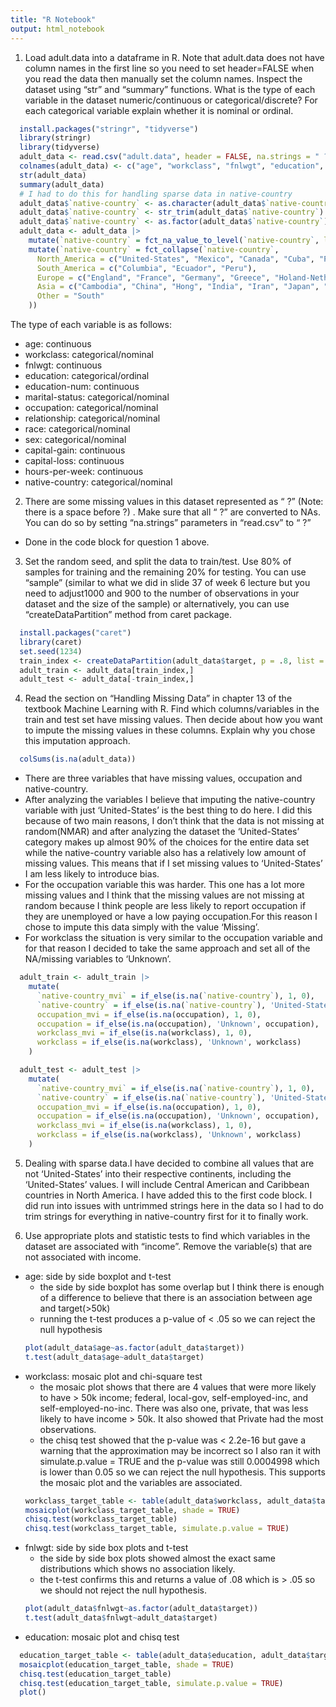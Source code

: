 ```yaml
---
title: "R Notebook"
output: html_notebook
---
```

1. Load adult.data into a dataframe in R. Note that adult.data does not have column names in
the first line so you need to set header=FALSE when you read the data then manually set the column
names. Inspect the dataset using “str” and “summary” functions. What is the type of each variable in
the dataset numeric/continuous or categorical/discrete? For each categorical variable explain whether
it is nominal or ordinal.

```R
  install.packages("stringr", "tidyverse")
  library(stringr)
  library(tidyverse)
  adult_data <- read.csv("adult.data", header = FALSE, na.strings = " ?")
  colnames(adult_data) <- c("age", "workclass", "fnlwgt", "education", "education-num", "marital-status", "occupation", "relationship", "race", "sex", "capital-gain", "capital-loss", "hours-per-week", "native-country", "target")
  str(adult_data)
  summary(adult_data)
  # I had to do this for handling sparse data in native-country
  adult_data$`native-country` <- as.character(adult_data$`native-country`)
  adult_data$`native-country` <- str_trim(adult_data$`native-country`)
  adult_data$`native-country` <- as.factor(adult_data$`native-country`)
  adult_data <- adult_data |>
    mutate(`native-country` = fct_na_value_to_level(`native-country`, level = "United-States")) |>
    mutate(`native-country` = fct_collapse(`native-country`,
      North_America = c("United-States", "Mexico", "Canada", "Cuba", "Puerto-Rico", "Trinadad&Tobago", "Honduras", "Guatemala", "El-Salvador", "Haiti", "Jamaica", "Dominican-Republic", "Nicaragua"),
      South_America = c("Columbia", "Ecuador", "Peru"),
      Europe = c("England", "France", "Germany", "Greece", "Holand-Netherlands", "Hungary", "Ireland", "Italy", "Poland", "Portugal", "Scotland", "Yugoslavia"),
      Asia = c("Cambodia", "China", "Hong", "India", "Iran", "Japan", "Laos", "Outlying-US(Guam-USVI-etc)", "Philippines", "Taiwan", "Thailand", "Vietnam"),
      Other = "South"
    ))
```

The type of each variable is as follows:

- age: continuous
- workclass: categorical/nominal
- fnlwgt: continuous
- education: categorical/ordinal
- education-num: continuous
- marital-status: categorical/nominal
- occupation: categorical/nominal
- relationship: categorical/nominal
- race: categorical/nominal
- sex: categorical/nominal
- capital-gain: continuous
- capital-loss: continuous
- hours-per-week: continuous
- native-country: categorical/nominal

2. There are some missing values in this dataset represented as “ ?” (Note: there is a space before
?) . Make sure that all “ ?” are converted to NAs. You can do so by setting “na.strings” parameters in
“read.csv” to “ ?”

- Done in the code block for question 1 above.

3. Set the random seed, and split the data to train/test. Use 80% of samples for training and the
remaining 20% for testing. You can use “sample” (similar to what we did in slide 37 of week 6 lecture
but you need to adjust1000 and 900 to the number of observations in your dataset and the size of the
sample) or alternatively, you can use “createDataPartition” method from caret package.

```R
  install.packages("caret")
  library(caret)
  set.seed(1234)
  train_index <- createDataPartition(adult_data$target, p = .8, list = FALSE, times = 1)
  adult_train <- adult_data[train_index,]
  adult_test <- adult_data[-train_index,]
```

4. Read the section on “Handling Missing Data” in chapter 13 of the textbook Machine
Learning with R. Find which columns/variables in the train and test set have missing values. Then
decide about how you want to impute the missing values in these columns. Explain why you chose
this imputation approach.
```R
  colSums(is.na(adult_data))
```

- There are three variables that have missing values, occupation and native-country. 
- After analyzing the variables I believe that imputing the native-country variable with just 'United-States' is the best thing to do here. I did this because of two main reasons, I don't think that the data is not missing at random(NMAR) and after analyzing the dataset the 'United-States' category makes up almost 90% of the choices for the entire data set while the native-country variable also has a relatively low amount of missing values. This means that if I set missing values to 'United-States' I am less likely to introduce bias.
- For the occupation variable this was harder. This one has a lot more missing values and I think that the missing values are not missing at random because I think people are less likely to report occupation if they are unemployed or have a low paying occupation.For this reason I chose to impute this data simply with the value 'Missing'.
- For workclass the situation is very similar to the occupation variable and for that reason I decided to take the same approach and set all of the NA/missing variables to 'Unknown'.

```R
  adult_train <- adult_train |>
    mutate(
      `native-country_mvi` = if_else(is.na(`native-country`), 1, 0),
      `native-country` = if_else(is.na(`native-country`), 'United-States', `native-country`),
      occupation_mvi = if_else(is.na(occupation), 1, 0),
      occupation = if_else(is.na(occupation), 'Unknown', occupation),
      workclass_mvi = if_else(is.na(workclass), 1, 0),
      workclass = if_else(is.na(workclass), 'Unknown', workclass)
    )

  adult_test <- adult_test |>
    mutate(
      `native-country_mvi` = if_else(is.na(`native-country`), 1, 0),
      `native-country` = if_else(is.na(`native-country`), 'United-States', `native-country`),
      occupation_mvi = if_else(is.na(occupation), 1, 0),
      occupation = if_else(is.na(occupation), 'Unknown', occupation),
      workclass_mvi = if_else(is.na(workclass), 1, 0),
      workclass = if_else(is.na(workclass), 'Unknown', workclass)
    )
```

5. Dealing with sparse data.I have decided to combine all values that are not 'United-States' into their respective continents, including the 'United-States' values. I will include Central American and Caribbean countries in North America. I have added this to the first code block. I did run into issues with untrimmed strings here in the data so I had to do trim strings for everything in native-country first for it to finally work. 

6. Use appropriate plots and statistic tests to find which variables in the dataset are associated with
“income”. Remove the variable(s) that are not associated with income.
- age: side by side boxplot and t-test
  - the side by side boxplot has some overlap but I think there is enough of a difference to believe that there is an association between age and target(>50k)
  - running the t-test produces a p-value of < .05 so we can reject the null hypothesis
```R
  plot(adult_data$age~as.factor(adult_data$target))
  t.test(adult_data$age~adult_data$target)
```

- workclass: mosaic plot and chi-square test
  - the mosaic plot shows that there are 4 values that were more likely to have > 50k income; federal, local-gov, self-employed-inc, and self-employed-no-inc. There was also one, private, that was less likely to have income > 50k. It also showed that Private had the most observations.
  - the chisq test showed that the p-value was < 2.2e-16 but gave a warning that the approximation may be incorrect so I also ran it with simulate.p.value = TRUE and the p-value was still 0.0004998 which is lower than 0.05 so we can reject the null hypothesis. This supports the mosaic plot and the variables are associated.
```R
  workclass_target_table <- table(adult_data$workclass, adult_data$target)
  mosaicplot(workclass_target_table, shade = TRUE)
  chisq.test(workclass_target_table)
  chisq.test(workclass_target_table, simulate.p.value = TRUE)
```

- fnlwgt: side by side box plots and t-test
  - the side by side box plots showed almost the exact same distributions which shows no association likely.
  - the t-test confirms this and returns a value of .08 which is > .05 so we should not reject the null hypothesis.
```R
  plot(adult_data$fnlwgt~as.factor(adult_data$target))
  t.test(adult_data$fnlwgt~adult_data$target)
```

- education: mosaic plot and chisq test
```R
  education_target_table <- table(adult_data$education, adult_data$target)
  mosaicplot(education_target_table, shade = TRUE)
  chisq.test(education_target_table)
  chisq.test(education_target_table, simulate.p.value = TRUE)
  plot()
```
